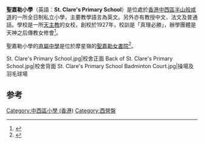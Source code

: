 {{noteTA
|1=zh-hans:天神之后; zh-hant:天神之后;
}}
{{Infobox School
| name           = 聖嘉勒小學
| other_name     = St. Clare's Primary School
| logo           =
| motto          = ''Veritas Vincit''<br><small>真理必勝</small>
| established    = 1927
| type           = [[私立小學|私立小學]]
| free_label1     = 校監
| free_text1      = Sr. Maricris C. Llasos
| principal      = 許李敏茵女士
| religion       = 天主教
| district       = 中西區
| language      = 英文
| address        =[[File:Flag_of_Hong_Kong.svg|22px]] [[香港|香港]][[般咸道|般咸道]]光景台3-6號
| website        =[http://scps.edu.hk/ St. Clare's Primary School]
}}

'''聖嘉勒小學'''（英語：'''St. Clare's Primary School'''）是位處於[[香港|香港]][[中西區_(香港)|中西區]][[半山|半山]][[般咸道|般咸道]]的一所全日制私立小學，主要教學語言為英文。另外亦有教授中文、法文及普通話。學校是一所[[天主教|天主教]]的女校，創校於1927年，校訓是「真理必勝」，辦學團體是天神之后傳教女修會<ref>{{cite book|title=香港天主教掌故|url=http://books.google.com/books?id=FL5IAAAAMAAJ|year=1983|publisher=聖神硏究中心|page=294}}</ref>。

聖嘉勒小學的[[直屬中學|直屬中學]]是位於摩星嶺的[[聖嘉勒女書院|聖嘉勒女書院]]<ref name="Tsang2014">{{cite book|author=曾廣豪Ian Tsang|title=升中派位全攻略2015-16|url=http://books.google.com/books?id=X30pBgAAQBAJ&pg=PA26|date=22 December 2014|publisher=Sing Tao Publishing|isbn=978-962-348-241-7|page=26}}</ref>。
<gallery>
St. Clare's Primary School.jpg|校舍正面
Back of St. Clare's Primary School.jpg|校舍背面
St. Clare's Primary School Badminton Court.jpg|操場及羽毛球場
</gallery>

==参考==
{{reflist}}

[[Category:中西區小學_(香港)|Category:中西區小學 (香港)]]
[[Category:西營盤|Category:西營盤]]